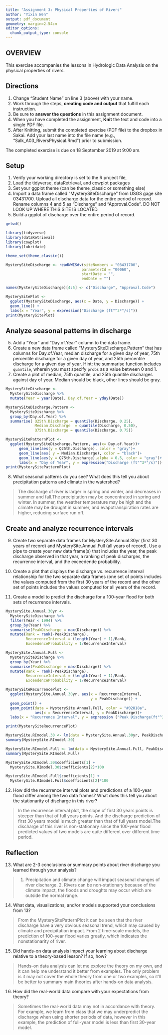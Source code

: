 ```yaml
---
title: "Assignment 3: Physical Properties of Rivers"
author: "Yixin Wen"
output: pdf_document
geometry: margin=2.54cm
editor_options: 
  chunk_output_type: console
---
```


## OVERVIEW

This exercise accompanies the lessons in Hydrologic Data Analysis on the physical properties of rivers. 

## Directions
1. Change "Student Name" on line 3 (above) with your name.
3. Work through the steps, **creating code and output** that fulfill each instruction.
4. Be sure to **answer the questions** in this assignment document.
6. When you have completed the assignment, **Knit** the text and code into a single PDF file.
8. After Knitting, submit the completed exercise (PDF file) to the dropbox in Sakai. Add your last name into the file name (e.g., "Salk_A03_RiversPhysical.Rmd") prior to submission.

The completed exercise is due on 18 September 2019 at 9:00 am.

## Setup

1. Verify your working directory is set to the R project file, 
2. Load the tidyverse, dataRetrieval, and cowplot packages
3. Set your ggplot theme (can be theme_classic or something else)
4. Import a data frame called "MysterySiteDischarge" from USGS gage site 03431700. Upload all discharge data for the entire period of record. Rename columns 4 and 5 as "Discharge" and "Approval.Code". DO NOT LOOK UP WHERE THIS SITE IS LOCATED. 
5. Build a ggplot of discharge over the entire period of record. 

```r
getwd()

library(tidyverse)
library(dataRetrieval)
library(cowplot)
library(lubridate)

theme_set(theme_classic())

MysterySiteDischarge <- readNWISdv(siteNumbers = "03431700",
                                  parameterCd = "00060",
                                  startDate = "",
                                  endDate = "")

names(MysterySiteDischarge)[4:5] <- c("Discharge", "Approval.Code")

MysterySitePlot <- 
  ggplot(MysterySiteDischarge, aes(x = Date, y = Discharge)) +
  geom_line() +
  labs(x = "Year", y = expression("Discharge (ft"^3*"/s)")) 
print(MysterySitePlot)
```

## Analyze seasonal patterns in discharge

5. Add a "Year" and "Day.of.Year" column to the data frame.
6. Create a new data frame called "MysterySiteDischarge.Pattern" that has columns for Day.of.Year, median discharge for a given day of year, 75th percentile discharge for a given day of year, and 25th percentile discharge for a given day of year. Hint: the summarise function includes `quantile`, wherein you must specify `probs` as a value between 0 and 1.
7. Create a plot of median, 75th quantile, and 25th quantile discharges against day of year. Median should be black, other lines should be gray. 
```r
MysterySiteDischarge <-
  MysterySiteDischarge %>%
  mutate(Year = year(Date), Day.of.Year = yday(Date))

MysterySiteDischarge.Pattern <- 
  MysterySiteDischarge %>%
  group_by(Day.of.Year) %>%
  summarise( Q25th.Discharge = quantile(Discharge, 0.25),
             Median.Discharge  = quantile(Discharge, 0.50),
             Q75th.Discharge = quantile(Discharge, 0.75))

MysterySitePatternPlot <- 
  ggplot(MysterySiteDischarge.Pattern, aes(x= Day.of.Year))+
      geom_line(aes(y = Q25th.Discharge), color = "gray")+
      geom_line(aes( y = Median.Discharge), color = "black")+
      geom_line(aes(y = Q75th.Discharge),alpha = 0.5, color = "gray")+
      labs(x = "Day of Year", y = expression("Discharge (ft"^3*"/s)"))
print(MysterySitePatternPlot)  

```

8. What seasonal patterns do you see? What does this tell you about precipitation patterns and climate in the watershed?

> The discharge of river is larger in spring and winter, and decreases in summer and fall.The precipitation may be concentrated in spring and winter. In summer, the weather temperature may be high and the climate may be drought in summer, and evapotranspiration rates are higher, reducing surface run off.

## Create and analyze recurrence intervals

9. Create two separate data frames for MysterySite.Annual.30yr (first 30 years of record) and MysterySite.Annual.Full (all years of record). Use a pipe to create your new data frame(s) that includes the year, the peak discharge observed in that year, a ranking of peak discharges, the recurrence interval, and the exceedende probability.

10. Create a plot that displays the discharge vs. recurrence interval relationship for the two separate data frames (one set of points includes the values computed from the first 30 years of the record and the other set of points includes the values computed for all years of the record. 

11. Create a model to predict the discharge for a 100-year flood for both sets of recurrence intervals. 

```r
MysterySite.Annual.30yr <-
  MysterySiteDischarge %>%
  filter(Year < 1994) %>%
  group_by(Year) %>%
  summarise(PeakDischarge = max(Discharge)) %>%
  mutate(Rank = rank(-PeakDischarge),
         RecurrenceInterval = (length(Year) + 1)/Rank,
         ExceedenceProbability = 1/RecurrenceInterval)

MysterySite.Annual.Full <-
  MysterySiteDischarge %>%
  group_by(Year) %>%
  summarise(PeakDischarge = max(Discharge)) %>%
  mutate(Rank = rank(-PeakDischarge),
         RecurrenceInterval = (length(Year) + 1)/Rank,
         ExceedenceProbability = 1/RecurrenceInterval)

MysterySiteRecurrencePlot <- 
  ggplot(MysterySite.Annual.30yr, aes(x = RecurrenceInterval, 
                                      y = PeakDischarge)) +
  geom_point() +
  geom_point(data = MysterySite.Annual.Full, color = "#02818a",
             aes(x = RecurrenceInterval, y = PeakDischarge))+
  labs(x = "Recurrence Interval", y = expression ("Peak Discharge(ft"^3*"/s)"))

print(MysterySiteRecurrencePlot)

MysterySite.RImodel.30 <- lm(data = MysterySite.Annual.30yr, PeakDischarge ~ RecurrenceInterval)
summary(MysterySite.RImodel.30)

MysterySite.RImodel.Full <- lm(data = MysterySite.Annual.Full, PeakDischarge ~ RecurrenceInterval)
summary(MysterySite.RImodel.Full)

MysterySite.RImodel.30$coefficients[1] + 
  MysterySite.RImodel.30$coefficients[2]*100

MysterySite.RImodel.Full$coefficients[1] + 
  MysterySite.RImodel.Full$coefficients[2]*100

```

12. How did the recurrence interval plots and predictions of a 100-year flood differ among the two data frames? What does this tell you about the stationarity of discharge in this river?

> In the recurrence interval plot, the slope of first 30 years points is steeper than that of full years points. And the discharge prediction of first 30 years model is much greater than that of full years model.The discharge of this river is non-stationary since the 100-year flood predicted values of two models are quite different over different time period.

## Reflection
13. What are 2-3 conclusions or summary points about river discharge you learned through your analysis?

> 1. Precipitation and climate change will impact seasonal changes of river discharge. 2. Rivers can be non-stationary because of the climate impact, the floods and droughts may occur which are outside the normal range.

14. What data, visualizations, and/or models supported your conclusions from 13?

> From the MysterySitePatternPlot it can be seen that the river discharge have a very obvious seasonal trend, which may caused by climate and precipitation impact. From 2 time-scale models, the prediction of 100-year flood varies greatly, which indicates the nonstationarity of river. 

15. Did hands-on data analysis impact your learning about discharge relative to a theory-based lesson? If so, how?

> Hands-on data analysis can let me explore the theory on my own, and it can help me understand it better from examples. The only problem is it may not cover the whole theory from one or two examples, so it'll be better to summary main theories after hands-on data analysis.

16.	How did the real-world data compare with your expectations from theory?

>Sometimes the real-world data may not in accordance with theory. For example, we learn from class that we may underpredict the discharge when using shorter periods of data, however in this example, the prediction of full-year model is less than first 30-year model.
